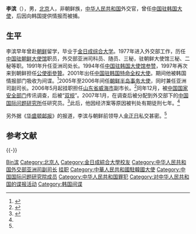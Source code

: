 {{Otheruses|other=名为李滨的其他人物|李滨}}

'''李滨'''（{{bd|1956年|7月|catIdx=L}}），男，[[北京|北京]]人，非朝鲜族，[[中华人民共和国|中华人民共和国]]外交官，曾任[[中国驻韩国/朝鲜大使列表|中国驻韩国大使]]，后因向韩国提供情报而被捕。

== 生平 ==
李滨早年曾赴[[朝鲜|朝鲜]]留学，毕业于[[金日成综合大学|金日成综合大学]]。1977年进入外交部工作，历任[[中国驻朝鲜大使馆|中国驻朝鲜大使馆]]职员，外交部亚洲司科员、随员、三秘，驻朝鲜大使馆三秘、二秘等职。1991年升任亚洲司处长。1994年任[[中国驻韩国大使馆|中国驻韩国大使馆]][[参赞|参赞]]，1997年再次来到朝鲜担任[[公使銜參贊|公使銜參贊]]。2001年出任[[中国驻韩国/朝鲜大使列表|中国驻韩国特命全权大使]]。期间他被韩国情报部门吸收为间谍。<ref name="dwnews">{{cite web|url=http://china.dwnews.com/news/2011-08-26/58058023.html|title=中国少将历数近年高官间谍|publisher=多维新闻|date=2011-08-26|access-date=2011-08-27|archive-url=https://web.archive.org/web/20110829205428/http://china.dwnews.com/news/2011-08-26/58058023.html|archive-date=2011-08-29|dead-url=yes}}</ref>2005年至2006年间任[[中国外交部朝鲜半岛事务大使列表|朝鲜半岛事务大使]]，同时兼任亚洲司副司长。2006年5月起挂职担任[[山东省|山东省]][[威海市|威海市]]副市长。<ref>{{cite web|url=http://www.weihai.gov.cn/xxgk/xxgk_default.asp?id=52351|title=威海市人民政府关于公布任命李滨职务的通知|publisher=威海市人民政府|date=2006-05-11}}{{dead link|date=2018年3月 |bot=InternetArchiveBot |fix-attempted=yes }}</ref>同年12月，被[[中华人民共和国国家安全部|中国国家安全部门]]传讯调查，后被“[[双规|双规]]”。2007年1月，在调查后被分配到外交部下的[[中国国际问题研究所|中国国际问题研究所]]任研究员。<ref>{{cite web|url=http://www.epochtimes.com/gb/7/9/15/n1834537.htm|title=前中共驻韩大使李滨是双面间谍|publisher=大纪元|date=2007-09-15|access-date=2011-08-27|archive-date=2019-07-22|archive-url=https://web.archive.org/web/20190722121755/http://www.epochtimes.com/gb/7/9/15/n1834537.htm|dead-url=no}}</ref>此后，他因经济案等原因被判处有期徒刑七年。<ref name="dwnews" />

另外据《[[华盛顿邮报|华盛顿邮报]]》的报道，李滨与朝鲜前领导人[[金正日|金正日]]私交甚密。<ref name="dwnews" />

== 参考文献 ==
{{Reflist|2}}

{{-}}
{{start box}}
{{s-dip}}
{{s-before|[[武大伟|武大伟]]}}
{{s-title|[[中国驻韩国/朝鲜大使列表|中华人民共和国驻韩国大使]]|2001年10月－2005年8月}}
{{s-after|[[宁赋魁|宁赋魁]]}}
{{succession box|[[宁赋魁|宁赋魁]]|[[陈乃清|陈乃清]]|[[中国外交部朝鲜半岛事务大使列表|中国外交部朝鲜半岛事务大使]]|2005年－2006年}}
{{end box}}

{{Authority control}}
{{DEFAULTSORT:Li李滨}}
[[Category:李姓|Bin滨]]
[[Category:北京人|Category:北京人]]
[[Category:金日成綜合大學校友|Category:金日成綜合大學校友]]
[[Category:中华人民共和国外交部亚洲司副司长|Category:中华人民共和国外交部亚洲司副司长]]
[[Category:中华人民共和国威海市副市长|挂职]]
[[Category:中華人民共和國駐韓國大使|Category:中華人民共和國駐韓國大使]]
[[Category:中国国际问题研究院成员|Category:中国国际问题研究院成员]]
[[Category:中华人民共和国罪犯|Category:中华人民共和国罪犯]]
[[Category:对中华人民共和国的谍报活动|Category:对中华人民共和国的谍报活动]]
[[Category:韩国间谍|Category:韩国间谍]]